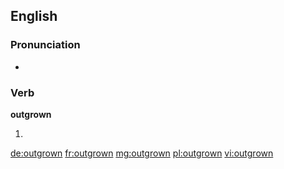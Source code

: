==English==

===Pronunciation===
* {{IPA|/ˈɑʊtɡɻɔʊn/}}

===Verb===
'''outgrown'''

# {{past participle of|outgrow}}

[[de:outgrown]]
[[fr:outgrown]]
[[mg:outgrown]]
[[pl:outgrown]]
[[vi:outgrown]]